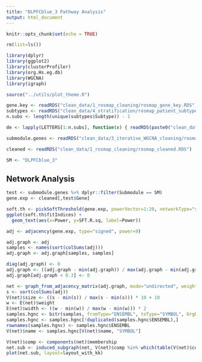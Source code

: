 ```yaml
---
title: "DLPFCblue_3 Pathway Analysis"
output: html_document
---
```


```r
knitr::opts_chunk$set(echo = TRUE)

rm(list=ls())

library(dplyr)
library(ggplot2)
library(clusterProfiler)
library(org.Hs.eg.db)
library(WGCNA)
library(igraph)

source("../utils/plot_theme.R")
```

```r
gene.key <- readRDS("clean_data/1_rosmap_cleaning/rosmap_gene_key.RDS")
subtypes <- readRDS("clean_data/4_stratification/rosmap_patient_subtypes.RDS")
n.subs <- length(unique(subtypes$Subtype)) - 1

de <- lapply(LETTERS[1:n.subs], function(x) { readRDS(paste0("clean_data/7_DE_analysis/subtype.", x, ".limma.RDS")) })

submodule.genes <- readRDS("clean_data/3_iterative_WGCNA_cleaning/rosmap_submodule_sig_genes.RDS")

cleaned <- readRDS("clean_data/1_rosmap_cleaning/rosmap_cleaned.RDS")

SM <- "DLPFCblue_3"
```

Network Analysis
----------------

```r
test <- submodule.genes %>% dplyr::filter(Submodule == SM)
gene.exp <- cleaned[,test$Gene]

soft.th <- pickSoftThreshold(gene.exp, powerVector=1:20, networkType="signed")
ggplot(soft.th$fitIndices) +
  geom_text(aes(x=Power, y=SFT.R.sq, label=Power))

adj <- adjacency(gene.exp, type="signed", power=9)

adj.graph <- adj
samples <- names(sort(colSums(adj)))
adj.graph <- adj.graph[samples, samples]

diag(adj.graph) <- 0
adj.graph <- ((adj.graph - min(adj.graph)) / max(adj.graph - min(adj.graph)))
adj.graph[adj.graph < 0.3] <- 0

net <- graph_from_adjacency_matrix(adj.graph, mode="undirected", weighted=TRUE, diag=F, add.rownames=T)
s <- sort(colSums(adj))
V(net)$size <- ((s - min(s)) / max(s - min(s))) * 10 + 10
w <- E(net)$weight
E(net)$width <- ((w - min(w)) / max(w - min(w))) * 2
samples.hgnc <- bitr(samples, fromType="ENSEMBL", toType="SYMBOL", OrgDb=org.Hs.eg.db)
samples.hgnc <- samples.hgnc[!duplicated(samples.hgnc$ENSEMBL),]
rownames(samples.hgnc) <- samples.hgnc$ENSEMBL
V(net)$name <- samples.hgnc[V(net)$name, "SYMBOL"]

V(net)$comp <- components(net)$membership
net.sub <- induced_subgraph(net, V(net)$comp %in% which(table(V(net)$comp) != 1))
plot(net.sub, layout=layout_with_kk)
```

